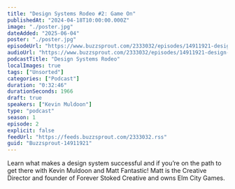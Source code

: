 ```yaml
---
title: "Design Systems Rodeo #2: Game On"
publishedAt: "2024-04-18T10:00:00.000Z"
image: "./poster.jpg"
dateAdded: "2025-06-04"
poster: "./poster.jpg"
episodeUrl: "https://www.buzzsprout.com/2333032/episodes/14911921-design-systems-rodeo-2-game-on.mp3"
audioUrl: "https://www.buzzsprout.com/2333032/episodes/14911921-design-systems-rodeo-2-game-on.mp3"
podcastTitle: "Design Systems Rodeo"
localImages: true
tags: ["Unsorted"]
categories: ["Podcast"]
duration: "0:32:46"
durationSeconds: 1966
draft: true
speakers: ["Kevin Muldoon"]
type: "podcast"
season: 1
episode: 2
explicit: false
feedUrl: "https://feeds.buzzsprout.com/2333032.rss"
guid: "Buzzsprout-14911921"
---
```

Learn what makes a design system successful and if you’re on the path to get there with Kevin Muldoon and Matt Fantastic! Matt is the Creative Director and founder of Forever Stoked Creative and owns Elm City Games.

